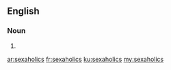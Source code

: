 ==English==

===Noun===
{{head|en|plural}}

# {{plural of|sexaholic|lang=en}}

[[ar:sexaholics]]
[[fr:sexaholics]]
[[ku:sexaholics]]
[[my:sexaholics]]
